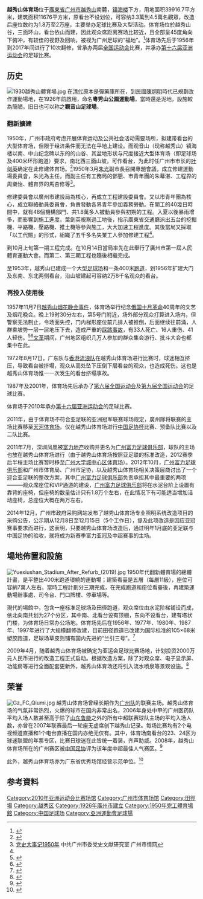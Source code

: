 {{coord|23|08|21|N|113|15|39|E|region:CN_type:city_source:dewiki|display=title}}
{{Infobox Stadium
|       stadium_name = 越秀山体育场
|           nickname = 越秀山公園運動場
|              image = [[File:Yuexiushan_Stadium.jpg|300px]]
|           fullname = 
|           location = [[廣東省|廣東省]][[廣州市|廣州市]][[越秀山|越秀山]]南麓[[应元路|应元路]]34号
|              built = 1926年左右始建，1950年3月24日改擴建
|             opened = 1926年左右
|          renovated = 1956年，1977年，1980年，1987年，1997年，2004年，2010年，2012年，2014年，2016年
|             closed = 
|         demolished = 
|              owner = [[广州市人民政府|广州市人民政府]]
|           operator = 
|            surface = [[草地|草地]]
|  construction_cost = 
|          architect = 廣州市設計院
|            builder = [[南方大学_(广州)|南方大學]]師生、士兵、機關職員、醫護人員、失業工人等
|            tenants = [[廣州恆大淘寶足球俱樂部|广州队]]（1954-2011）<br>[[广州富力|广州富力]]（2011-）
|   seating_capacity = 原：33,000～45,000<ref>廣州城市建設五十年-城建檔案選編 1999-09</ref><ref>{{cite web |url=http://www.worldofstadiums.com/asia/china/yuexiushan-stadium/ |title=存档副本 |accessdate=2015-04-23 |deadurl=yes |archiveurl=https://web.archive.org/web/20150204200114/http://www.worldofstadiums.com/asia/china/yuexiushan-stadium/ |archivedate=2015-02-04 }}</ref><br>改造後：18,000～20,000 
}}
'''越秀山体育场'''位于[[廣東省|廣東省]][[广州市|广州市]][[越秀山|越秀山]]南麓，[[镇海楼_(广州)|镇海楼]]下方，用地面积39916.7平方米，建筑面积11676平方米，原看台不设划位，可容纳3.3萬到4.5萬名觀眾，改造后座位数约为1.8万至2万座，主要举办足球比赛及大型活动。体育场位於越秀山谷，三面环山，看台依山而建，因此观众席距离赛场比较近，且全部呈45度角向下俯冲，有较佳的视野及回响，被视为广州足球的“福地”。<ref>{{Cite web|title=广州冲超十年磨一剑 越秀山体育场见证历史|url=http://sports.163.com/07/1006/17/3Q4UJQ4A00052C7Q.html|accessdate=2009-03-06|publisher=[[网易|网易]]|archive-date=2015-02-10|archive-url=https://web.archive.org/web/20150210161740/http://sports.163.com/07/1006/17/3Q4UJQ4A00052C7Q.html|dead-url=yes}}</ref>体育场先后于1956年到2017年间进行了10次翻修，曾承办两届[[中华人民共和国全国运动会|全国运动会]]比赛，并承办[[第十六届亚洲运动会|第十六届亚洲运动会]]的足球比赛。

== 历史 ==
[[File:1930越秀山體育場.jpg|thumb]]
在[[清朝|清代]]原本是彈藥庫所在，到民國[[陈炯明|陳炯明]]時代已規劃改作運動場地，在1926年前啟用，命名'''粵秀山公園運動場'''，當時還是泥地，設施較為簡陋。旧日也可以称之'''觀音山足球場'''。

=== 翻新擴建 ===
1950年，广州市政府考虑开展体育运动及公共社会活动需要场所，拟建带看台的大型体育场，但限于经济条件而无法在平地上建设。而观音山（现称越秀山）镇海楼以南、中山纪念碑以东的的山谷、其盆地形状与尺度接近大型体育场（即足球场及400米环形跑道）要求，南北西三面山坡，可作看台，为此时任广州市市长的[[叶剑英|叶剑英]]确定在此修建体育场。<ref>{{Cite web|title=兴建越秀山体育场纪事|url=http://www.gzzxws.gov.cn/gzws/gzws/ml/57/200809/t20080910_7196.htm|accessdate=2009-03-06|publisher=广州文史|archive-date=2011-04-11|archive-url=https://web.archive.org/web/20110411115523/http://www.gzzxws.gov.cn/gzws/gzws/ml/57/200809/t20080910_7196.htm|dead-url=no}}</ref>1950年3月[[朱光_(1906年)|朱光]]副巿長召開專題會議，成立修建運動場委員會，朱光為主任，而副主任有工務局的鄧懇、市青年團的朱幕湛、工程界的周樂怡、體育界的馬杏修等<ref name=":0">[http://www.gzsqw.org.cn/gzds/dsdsj/202005/t20200509_6355.html 党史大事记1950年] 中共广州市委党史文献研究室 广州市情网</ref>。

修建委員會以廣州市建設局為核心，再成立工程建設委員會。又以市青年團為核心，成立聯絡動員委員會，負責發動各界青年參加義務勞動。在開工的40幾日時間中，就有48個機構部門、共1.8萬多人被動員參與初期的工程。入夏以後暴雨增多，而影響到施工進度。葉劍英視察過工地後，指示廣東省交通廳派出五台的挖掘機、平路機、壓路機、推土機等參與施工，大大加速工程進度。其後當局又採取「以工代賑」的形式，組織了五千多名失業工人參加修建工程<ref name=":0" />。

到10月上旬第一期工程完成。在10月14日當局率先在此舉行了廣州市第一屆人民體育運動大會。而第二、第三期工程也隨後相繼完成。

至1953年，越秀山已建成一个大型[[足球场|足球场]]和一条400米[[跑道|跑道]]，到1956年扩建大门及东南、东北两侧看台，沿山坡建起可容纳2万8千名观众的看台。

=== 再投入使用後 ===
1957年11月7日[[越秀山烟花晚会事件|越秀山烟花晚会事件]]，体育场举行纪念[[俄国|俄国]][[十月革命|十月革命]]40周年的文艺及烟花晚会。晚上19时30分左右，第5号门附近，场外部分观众打算进入场内，但警察无法制止，令场面失控，门内梯形座位前几排人被推倒，后面继续往前涌，人群乘坡势一层一层地压下去，造成严重的[[踩踏事故|踩踏事故]]，有33人死亡、16人重伤、41人轻伤。<ref>{{cite news|title=越秀山体育场55岁激情不老|newspaper=[[羊城晚报|羊城晚报]]|via=新浪|date=2005年11月18日|url=http://news.sina.com.cn/s/2005-11-18/15077477751s.shtml}}</ref><ref>{{cite book|chapter=广州大事年表|title=广州百科全书|editor=广州百科全书编纂委员会|publisher=中国大百科全书出版社|date=1994年9月|chapter-url=http://cnki55.sris.com.tw/refbook/ShowDetail.aspx?Table=CRFDOTHERINFO&ShowField=Content&TitleField=Title-ShowTitle&Field=OTHERID&Value=R20070308900A000009|page=「公元1957年」詞條|archiveurl=https://archive.is/SC48r|archivedate=2021-04-30}}</ref>[[文革|文革]]期间，广州地区组织几万人参加的群众集会游行、批斗大会也都集中在此。

1972年8月17日，广东队与[[香港流浪足球俱樂部|香港流浪队]]在越秀山体育场进行比赛时，球迷相互挤压，导致看台被挤塌，观众从高处坠下压倒下层看台的观众，也造成死伤。这也是越秀山体育场惟一一次发生的看台挤塌事故。

1987年及2001年，体育场先后承办了[[中华人民共和国第六届运动会|第六届全国运动会]]及[[中华人民共和国第九届运动会|第九届全国运动会]]的足球比赛。

体育场于2010年承办[[第十六届亚洲运动会|第十六届亚洲运动会]]的足球比赛。

2011年，由于体育场不符合亚足联的亚洲冠军联赛球场规定，廣州隊将联赛的主场比赛移至[[天河体育场|天河体育场]]，仅在越秀山体育场进行[[中国足协杯|中国足协杯]]比赛、预备队比赛以及二队比赛。

2011年7月，深圳凤凰被[[富力地产|富力地产]]收购并更名为[[广州富力足球俱乐部|广州富力足球俱乐部]]，球队的主场也放在越秀山体育场进行（由于越秀山体育场按照亚足联的标准改造，2012赛季后半程主场比赛暂时移至[[广州大学城中心区体育场|广州大学城中心区体育场]]）。2012年10月，[[广州富力足球俱乐部|广州富力足球俱乐部]]和广州市体育局、广州市足协，以及越秀山体育场相关决策层商讨出了一个迎合亚足联的整改方案，其中[[广州富力足球俱乐部|广州富力足球俱乐部]]负责承担其中最重要的两项———观众席座位和VIP通道的建设，[[广州富力足球俱乐部|广州富力足球俱乐部]]将在水泥台阶上设置有靠背的座椅，但座椅的数量估计只有1.8万个左右，在此情况下有可能适当增加活动座椅，总座位大概在两万左右。

2014年12月，广州市政府采购网站发布了越秀山体育场专业照明系统改造项目的采购公告，公示期从12月8日至12月15日（5个工作日），提及此项改造是因应亚冠赛事要求而进行，这表明，只要越秀山体育场改造后，通过明年1月底的亚足联与中国足协的验收，就将成为新赛季富力亚冠及中超赛事的主场。

== 場地佈置和設施 ==
[[File:Yuexiushan_Stadium_After_Refurb_(2019).jpg|thumb]]
1950年代翻新體育場的總體計畫，是平整出400米跑道環繞的運動場；建築看臺是五層（每層11級），座位可容納7萬人左右。當時工程計劃分三期完成，在完成跑道和座位看臺後，再建築運動場辦事處、司令台、門口牌樓、停車場等。

現代的場館中，包含一座标准足球场及田径跑道，观众席位由水泥阶梯铺设而成，依北向南共划为27个分区，其中南、北看台设有顶棚，东向不设看台，建有塔状门楼，为体育场日常办公场地。体育场先后在1956年、1977年、1980年、1987年、1997年进行了大规模翻修改建，目前田径跑道已改建为国际标准的105×68米塑胶跑道，足球场草皮则铺有国内先进的“兰引三号”。<ref>{{Cite web|title=越秀山体育场拟投2000万建瀑布喷泉|url=http://www.guangzhou.gov.cn/node_392/node_393/node_398/2005-06/111882418353304.shtml|accessdate=2009-03-06|publisher=《[[南方都市报|南方都市报]]》|deadurl=yes|archiveurl=https://web.archive.org/web/20070926221214/http://www.guangzhou.gov.cn/node_392/node_393/node_398/2005-06/111882418353304.shtml|archivedate=2007-09-26}}</ref>

2009年4月，随着越秀山体育场被确定为亚运会足球比赛场地，计划投资2000万元人民币进行的改造工程正式启动。根据改造方案，除了对观众席、电子显示屏、功能房等进行全面配套更新外，越秀山体育场还将引入流水喷泉等景观设施。<ref>{{Cite web|title=超千亿元亚运投资如何监管|url=http://nf.nfdaily.cn/nfyk/content/2010-09/08/content_15681518.htm|accessdate=2010-09-08|publisher=南方报业网|deadurl=yes|archiveurl=https://web.archive.org/web/20100911224344/http://nf.nfdaily.cn/nfyk/content/2010-09/08/content_15681518.htm|archivedate=2010-09-11}}</ref>

== 荣誉==
[[File:Gz_FC_Qiumi.jpg|right]]
越秀山体育场曾经长期作为[[广州恒大足球俱乐部|广州队]]的联赛主场。越秀山体育场的气氛非常热烈，火爆的球市在国内非常出名，2006年身处中甲的广州医药队平均入场人数甚至高于除了[[山东鲁能|山东鲁能]]之外的所有中超联赛球队主场的平均入场人数，亦曾在2007年联赛最后一轮座无虚席创下越秀山记录。每场比赛均有2个电视频道直播和1个电台直播在国内亦绝无仅有。其中，体育场南看台的23、24区为球迷联盟的年票专区，比赛日球迷在此皆统一着装，齐声助威。2008年，越秀山体育场所在的广州赛区被[[中国足协|中国足协]]评为该年度中超最佳人气赛区。<ref>{{Cite web|title=中超颁奖-山东黄袍加身 上海外援荣膺最佳球员|url=http://www.fa.org.cn/jdxw/2008-12-04/226241.html|accessdate=2009-03-06|publisher=[[中国足协|中国足协]]}}{{dead link|date=十月 2017 |bot=InternetArchiveBot }}</ref>

此外，越秀山体育场亦为广东省优秀场馆经营示范单位。<ref>{{Cite web|title=场馆介绍|url=http://www.tiwang.com/Venue_10022.html|accessdate=2009-03-06|publisher=广州体网|deadurl=yes|archiveurl=https://web.archive.org/web/20090328083232/http://www.tiwang.com/Venue_10022.html|archivedate=2009-03-28}}</ref>

==参考資料==
{{Reflist}}
{{2015中超主场}}
{{广州城足球俱乐部}}
{{广州}}
[[Category:2010年亚洲运动会比赛场馆|Category:2010年亚洲运动会比赛场馆]]
[[Category:广州市体育场馆|Category:广州市体育场馆]]
[[Category:田徑場|Category:田徑場]]
[[Category:越秀区|Category:越秀区]]
[[Category:1926年廣州市建立|Category:1926年廣州市建立]]
[[Category:1950年完工體育場館|Category:1950年完工體育場館]]
[[Category:中国足球场|Category:中国足球场]]
[[Category:亞洲運動會足球場|Category:亞洲運動會足球場]]